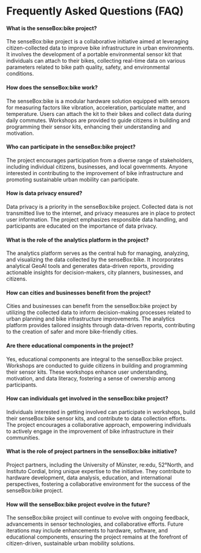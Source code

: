 # Frequently Asked Questions (FAQ)

#### What is the senseBox:bike project?
The senseBox:bike project is a collaborative initiative aimed at leveraging citizen-collected data to improve bike infrastructure in urban environments. It involves the development of a portable environmental sensor kit that individuals can attach to their bikes, collecting real-time data on various parameters related to bike path quality, safety, and environmental conditions.

#### How does the senseBox:bike work?
The senseBox:bike is a modular hardware solution equipped with sensors for measuring factors like vibration, acceleration, particulate matter, and temperature. Users can attach the kit to their bikes and collect data during daily commutes. Workshops are provided to guide citizens in building and programming their sensor kits, enhancing their understanding and motivation.

#### Who can participate in the senseBox:bike project?
The project encourages participation from a diverse range of stakeholders, including individual citizens, businesses, and local governments. Anyone interested in contributing to the improvement of bike infrastructure and promoting sustainable urban mobility can participate.

#### How is data privacy ensured?
Data privacy is a priority in the senseBox:bike project. Collected data is not transmitted live to the internet, and privacy measures are in place to protect user information. The project emphasizes responsible data handling, and participants are educated on the importance of data privacy.

#### What is the role of the analytics platform in the project?
The analytics platform serves as the central hub for managing, analyzing, and visualizing the data collected by the senseBox:bike. It incorporates analytical GeoAI tools and generates data-driven reports, providing actionable insights for decision-makers, city planners, businesses, and citizens.

#### How can cities and businesses benefit from the project?
Cities and businesses can benefit from the senseBox:bike project by utilizing the collected data to inform decision-making processes related to urban planning and bike infrastructure improvements. The analytics platform provides tailored insights through data-driven reports, contributing to the creation of safer and more bike-friendly cities.

#### Are there educational components in the project?
Yes, educational components are integral to the senseBox:bike project. Workshops are conducted to guide citizens in building and programming their sensor kits. These workshops enhance user understanding, motivation, and data literacy, fostering a sense of ownership among participants.

#### How can individuals get involved in the senseBox:bike project?
Individuals interested in getting involved can participate in workshops, build their senseBox:bike sensor kits, and contribute to data collection efforts. The project encourages a collaborative approach, empowering individuals to actively engage in the improvement of bike infrastructure in their communities.

#### What is the role of project partners in the senseBox:bike initiative?
Project partners, including the University of Münster, re:edu, 52°North, and Instituto Cordial, bring unique expertise to the initiative. They contribute to hardware development, data analysis, education, and international perspectives, fostering a collaborative environment for the success of the senseBox:bike project.

#### How will the senseBox:bike project evolve in the future?
The senseBox:bike project will continue to evolve with ongoing feedback, advancements in sensor technologies, and collaborative efforts. Future iterations may include enhancements to hardware, software, and educational components, ensuring the project remains at the forefront of citizen-driven, sustainable urban mobility solutions.
